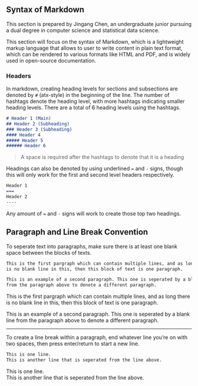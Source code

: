 ## Syntax of Markdown
This section is prepared by Jingang Chen, an undergraduate junior pursuing  a 
dual degree in computer science and statistical data science.

This section will focus on the syntax of Markdown, which is a  lightweight 
markup language that allows to user to write content in plain text format, 
which can be rendered to various formats like HTML and PDF, and is widely used 
in open-source documentation.

### Headers
In markdown, creating heading levels for sections and subsections are denoted 
by `#` (atx-style) in the beginning of the line. The number of hashtags denote 
the heading level, with more hashtags indicating smaller heading levels. 
There are a total of 6 heading levels using the hashtags.

```markdown
# Header 1 (Main)
## Header 2 (Subheading)
### Header 3 (Subheading)
#### Header 4
##### Header 5
###### Header 6
```

> A space is required after the hashtags to denote that it is a heading

Headings can also be denoted by using underlined `=` and `-` signs, though this 
will only work for the first and second level headers respectively.

```markdown
Header 1
===
Header 2
----
```
Any amount of `=` and `-` signs will work to create those top two headings.

## Paragraph and Line Break Convention
To seperate text into paragraphs, make sure there is at least one blank space 
between the blocks of texts.

```markdown
This is the first pargraph which can contain multiple lines, and as long there
is no blank line in this, then this block of text is one paragraph.

This is an example of a second paragraph. This one is seperated by a blank line
from the paragraph above to denote a different paragraph.
```
This is the first pargraph which can contain multiple lines, and as long there
is no blank line in this, then this block of text is one paragraph.

This is an example of a second paragraph. This one is seperated by a blank line
from the paragraph above to denote a different paragraph.

- - -

To create a line break within a paragraph, end whatever line you're on with two
spaces, then press enter/return to start a new line.

```markdown
This is one line.  
This is another line that is seperated from the line above.
```

This is one line.  
This is another line that is seperated from the line above.